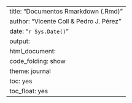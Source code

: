---
title: "Documentos Rmarkdown (.Rmd)"
author: "Vicente Coll & Pedro J. Pérez"
date: "`r Sys.Date()`"  
output:
  html_document:
    code_folding: show
    theme: journal
    toc: yes
    toc_float: yes
---